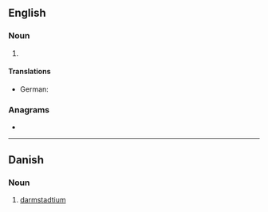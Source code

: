 ==English==
{{elements|lang=en|Uun|meitnerium|Mt|roentgenium|Rg}}

===Noun===
{{en-noun|-}}

# {{lb|en|chemistry|dated}} {{former name of|en|darmstadtium}}

====Translations====
{{trans-top|darmstadtium}}
* German: {{t+|de|Ununnilium|n}}
{{trans-mid}}
{{trans-bottom}}


===Anagrams===
* {{anagrams|en|a=iilmnnnuuu|unnilunium}}

----

==Danish==

===Noun===
{{da-noun}}

# [[darmstadtium]]